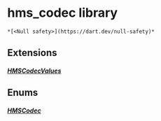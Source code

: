 # hms_codec library

    *[<Null safety>](https://dart.dev/null-safety)*

## Extensions

##### [HMSCodecValues](../enum_hms_codec/HMSCodecValues)

## Enums

##### [HMSCodec](../enum_hms_codec/HMSCodec-class)
